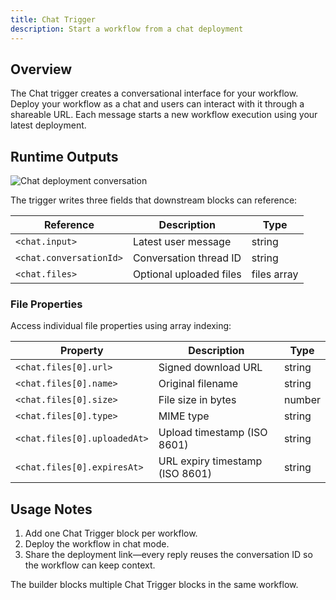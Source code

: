 ```yaml
---
title: Chat Trigger
description: Start a workflow from a chat deployment
---
```



## Overview

The Chat trigger creates a conversational interface for your workflow. Deploy your workflow as a chat and users can interact with it through a shareable URL. Each message starts a new workflow execution using your latest deployment.

## Runtime Outputs

<div className='flex justify-center my-6'>
  <Image
    src='/static/triggers/chat-trigger-light.png'
    alt='Chat deployment conversation'
    width={400}
    height={250}
    className='rounded-xl border border-border shadow-sm'
  />
</div>

The trigger writes three fields that downstream blocks can reference:

| Reference | Description | Type |
|-----------|-------------|------|
| `<chat.input>` | Latest user message | string |
| `<chat.conversationId>` | Conversation thread ID | string |
| `<chat.files>` | Optional uploaded files | files array |

### File Properties

Access individual file properties using array indexing:

| Property | Description | Type |
|----------|-------------|------|
| `<chat.files[0].url>` | Signed download URL | string |
| `<chat.files[0].name>` | Original filename | string |
| `<chat.files[0].size>` | File size in bytes | number |
| `<chat.files[0].type>` | MIME type | string |
| `<chat.files[0].uploadedAt>` | Upload timestamp (ISO 8601) | string |
| `<chat.files[0].expiresAt>` | URL expiry timestamp (ISO 8601) | string |

## Usage Notes

1. Add one Chat Trigger block per workflow.
2. Deploy the workflow in chat mode.
3. Share the deployment link—every reply reuses the conversation ID so the workflow can keep context.

<Callout type="info">
The builder blocks multiple Chat Trigger blocks in the same workflow.
</Callout>
